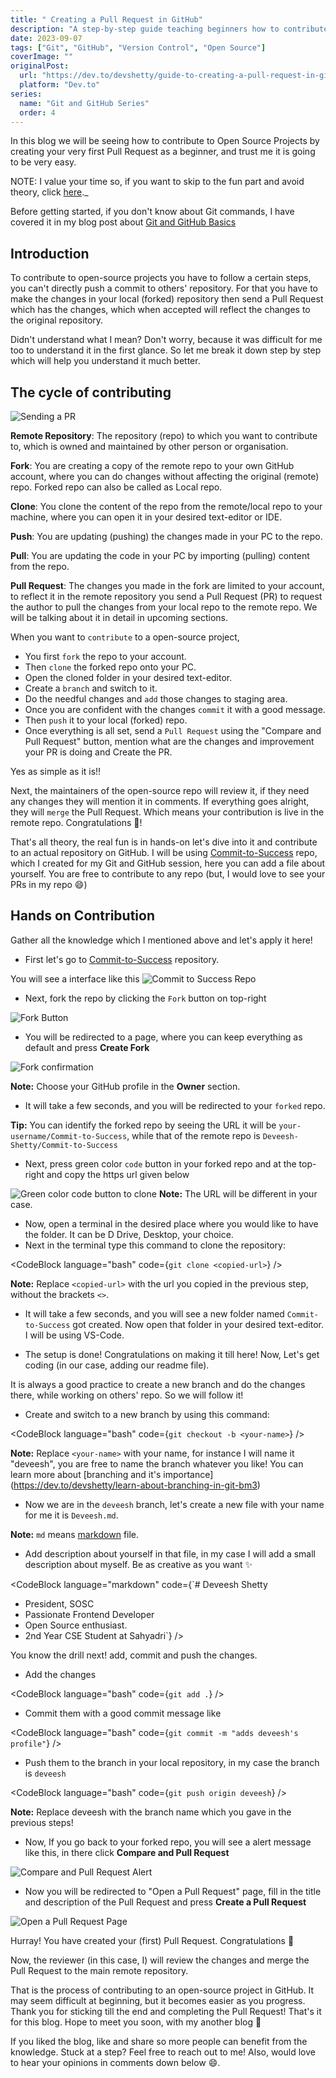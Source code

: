 ```yaml
---
title: " Creating a Pull Request in GitHub"
description: "A step-by-step guide teaching beginners how to contribute to open-source projects by creating pull requests on GitHub, with practical examples and visual instructions."
date: 2023-09-07
tags: ["Git", "GitHub", "Version Control", "Open Source"]
coverImage: ""
originalPost:
  url: "https://dev.to/devshetty/guide-to-creating-a-pull-request-in-github-2ef2"
  platform: "Dev.to"
series:
  name: "Git and GitHub Series"
  order: 4
---
```



In this blog we will be seeing how to contribute to Open Source Projects by creating your very first Pull Request as a beginner, and trust me it is going to be very easy.

NOTE: I value your time so, if you want to skip to the fun part and avoid theory, click [here](#hands-on-contribution).\_

Before getting started, if you don't know about Git commands, I have covered it in my blog post about [Git and GitHub Basics](https://dev.to/devshetty/git-and-github-for-beginners-the-basics-d3n)

## Introduction

To contribute to open-source projects you have to follow a certain steps, you can't directly push a commit to others' repository. For that you have to make the changes in your local (forked) repository then send a Pull Request which has the changes, which when accepted will reflect the changes to the original repository.

Didn't understand what I mean? Don't worry, because it was difficult for me too to understand it in the first glance. So let me break it down step by step which will help you understand it much better.

## The cycle of contributing

![Sending a PR](https://dev-to-uploads.s3.amazonaws.com/uploads/articles/wvor2gsoz07gzfxj8v9l.png)

**Remote Repository**: The repository (repo) to which you want to contribute to, which is owned and maintained by other person or organisation.

**Fork**: You are creating a copy of the remote repo to your own GitHub account, where you can do changes without affecting the original (remote) repo. Forked repo can also be called as Local repo.

**Clone**: You clone the content of the repo from the remote/local repo to your machine, where you can open it in your desired text-editor or IDE.

**Push**: You are updating (pushing) the changes made in your PC to the repo.

**Pull**: You are updating the code in your PC by importing (pulling) content from the repo.

**Pull Request**: The changes you made in the fork are limited to your account, to reflect it in the remote repository you send a Pull Request (PR) to request the author to pull the changes from your local repo to the remote repo. We will be talking about it in detail in upcoming sections.

When you want to `contribute` to a open-source project,

- You first `fork` the repo to your account.
- Then `clone` the forked repo onto your PC.
- Open the cloned folder in your desired text-editor.
- Create a `branch` and switch to it.
- Do the needful changes and `add` those changes to staging area.
- Once you are confident with the changes `commit` it with a good message.
- Then `push` it to your local (forked) repo.
- Once everything is all set, send a `Pull Request` using the "Compare and Pull Request" button, mention what are the changes and improvement your PR is doing and Create the PR.

Yes as simple as it is!!

Next, the maintainers of the open-source repo will review it, if they need any changes they will mention it in comments. If everything goes alright, they will `merge` the Pull Request. Which means your contribution is live in the remote repo. Congratulations 🥳!

That's all theory, the real fun is in hands-on let's dive into it and contribute to an actual repository on GitHub.
I will be using [Commit-to-Success](https://github.com/Deveesh-Shetty/Commit-to-Success) repo, which I created for my Git and GitHub session, here you can add a file about yourself. You are free to contribute to any repo (but, I would love to see your PRs in my repo 😄)

## Hands on Contribution

Gather all the knowledge which I mentioned above and let's apply it here!

- First let's go to [Commit-to-Success](https://github.com/Deveesh-Shetty/Commit-to-Success) repository.

You will see a interface like this
![Commit to Success Repo](https://dev-to-uploads.s3.amazonaws.com/uploads/articles/18a3x49dnovd7e2wwlkh.png)

- Next, fork the repo by clicking the `Fork` button on top-right

![Fork Button](https://dev-to-uploads.s3.amazonaws.com/uploads/articles/v1dwg31w4bw37u17pkbn.png)

- You will be redirected to a page, where you can keep everything as default and press **Create Fork**

![Fork confirmation](https://dev-to-uploads.s3.amazonaws.com/uploads/articles/0h4x0g4jl5ce436a8kxh.png)

**Note:** Choose your GitHub profile in the **Owner** section.

- It will take a few seconds, and you will be redirected to your `forked` repo.

**Tip:** You can identify the forked repo by seeing the URL it will be `your-username/Commit-to-Success`, while that of the remote repo is `Deveesh-Shetty/Commit-to-Success`

- Next, press green color `code` button in your forked repo and at the top-right and copy the https url given below

![Green color code button to clone](https://dev-to-uploads.s3.amazonaws.com/uploads/articles/tqg1lkupm0kim69plbj2.png) **Note:** The URL will be different in your case.

- Now, open a terminal in the desired place where you would like to have the folder. It can be D Drive, Desktop, your choice.
- Next in the terminal type this command to clone the repository:

<CodeBlock language="bash" code={`git clone <copied-url>`} />

**Note:** Replace `<copied-url>` with the url you copied in the previous step, without the brackets `<>`.

- It will take a few seconds, and you will see a new folder named `Commit-to-Success` got created. Now open that folder in your desired text-editor. I will be using VS-Code.

- The setup is done! Congratulations on making it till here! Now, Let's get coding (in our case, adding our readme file).

It is always a good practice to create a new branch and do the changes there, while working on others' repo. So we will follow it!

- Create and switch to a new branch by using this command:

<CodeBlock language="bash" code={`git checkout -b <your-name>`} />

**Note:** Replace `<your-name>` with your name, for instance I will name it "deveesh", you are free to name the branch whatever you like! You can learn more about [branching and it's importance] (https://dev.to/devshetty/learn-about-branching-in-git-bm3)

- Now we are in the `deveesh` branch, let's create a new file with your name for me it is `Deveesh.md`.

**Note:** `md` means [markdown](https://www.markdownguide.org/cheat-sheet/) file.

- Add description about yourself in that file, in my case I will add a small description about myself. Be as creative as you want ✨

<CodeBlock
  language="markdown"
  code={`# Deveesh Shetty

- President, SOSC
- Passionate Frontend Developer
- Open Source enthusiast.
- 2nd Year CSE Student at Sahyadri`}
  />

You know the drill next! add, commit and push the changes.

- Add the changes

<CodeBlock language="bash" code={`git add .`} />

- Commit them with a good commit message like

<CodeBlock language="bash" code={`git commit -m "adds deveesh's profile"`} />

- Push them to the branch in your local repository, in my case the branch is `deveesh`

<CodeBlock language="bash" code={`git push origin deveesh`} />

**Note:** Replace deveesh with the branch name which you gave in the previous steps!

- Now, If you go back to your forked repo, you will see a alert message like this, in there click **Compare and Pull Request**

![Compare and Pull Request Alert](https://dev-to-uploads.s3.amazonaws.com/uploads/articles/s3q4e1zlgttg70zyexsy.png)

- Now you will be redirected to "Open a Pull Request" page, fill in the title and description of the Pull Request and press **Create a Pull Request**

![Open a Pull Request Page](https://dev-to-uploads.s3.amazonaws.com/uploads/articles/9a436h3a7sffsra6668w.png)

Hurray! You have created your (first) Pull Request. Congratulations 🥳

Now, the reviewer (in this case, I) will review the changes and merge the Pull Request to the main remote repository.

That is the process of contributing to an open-source project in GitHub. It may seem difficult at beginning, but it becomes easier as you progress. Thank you for sticking till the end and completing the Pull Request! That's it for this blog. Hope to
meet you soon, with my another blog 👀

If you liked the blog, like and share so more people can benefit from the knowledge. Stuck at a step? Feel free to reach out to me! Also, would love to hear your opinions in comments down below 😄.
